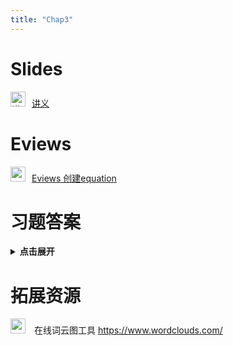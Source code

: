 ```yaml
---
title: "Chap3"
---
```


# Slides

<img src="img/teacher.png" alt="讲义" style="width: 24px; height: 24px;margin-right: 10px">[讲义](https://lizongzhang.github.io/ee4/chap3.html){target="_blank"}

# Eviews

<img src="img/video.png" style="width: 24px; height: 24px;margin-right: 10px"/>[Eviews 创建equation](https://www.bilibili.com/video/BV1wy4y187iT/){target="_blank"} 



# 习题答案

<details>
<summary style="cursor: pointer; font-weight: bold;">点击展开</summary>

<p>如果想在新窗口打开 PDF，请点这里： <a href="img/EE4_Ch03_Solutions_Manual.pdf" target="_blank" rel="noopener">在新标签页中查看 PDF</a></p>

<iframe src="img/EE4_Ch03_Solutions_Manual.pdf" width="100%" height="800" style="border: none;" allowfullscreen>
  <!-- 备用内容（若浏览器不支持 iframe） -->
  <p>你的浏览器无法嵌入 PDF，请 <a href="img/EE4_Ch03_Solutions_Manual.pdf" target="_blank" rel="noopener">点此下载/查看 PDF</a>.</p>
</iframe>

</details>

  
# 拓展资源

<img src="img/link.png" style="width: 24px; height: 24px;margin-right: 10px"> 在线词云图工具 <https://www.wordclouds.com/>{target="_blank"} 


